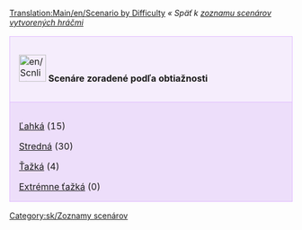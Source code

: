 [[Translation:Main/en/Scenario by Difficulty]]
''« Späť k [[Main/sk/Zoznam scenárov vytvorených hráčmi|zoznamu scenárov vytvorených hráčmi]]''

{| cellspacing="3" class="mainpagetable" align="center" width="100%"
|- valign="top" 
|style="font-size: 100%; BACKGROUND-COLOR: #F5EDFC; border: 1px solid #E1BBFF; margin: 0; padding: 1em; text-align: left; width:14%"|[[File:en/Scnlist-difficulty.png|48px]] <font size="3">'''Scenáre zoradené podľa obtiažnosti'''</font>
|-
|style="font-size: 100%; BACKGROUND-COLOR: #EDDEFA; border: 1px solid #E1BBFF; margin: 0; padding: 1em 1em 0em 1em; text-align: left;"|

[[Main/sk/Scenáre zoradené podľa obtiažnosti - Ľahká|Ľahká]] (15)

[[Main/sk/Scenáre zoradené podľa obtiažnosti - Stredná|Stredná]] (30)

[[Main/sk/Scenáre zoradené podľa obtiažnosti - Ťažká|Ťažká]] (4)

[[Main/sk/Scenáre zoradené podľa obtiažnosti - Extrémne ťažká|Extrémne ťažká]] (0)

|}

[[Category:sk/Zoznamy scenárov]]